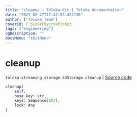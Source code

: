 ```yaml
---
title: "cleanup — Toloka-Kit | Toloka documentation"
date: "2023-02-27T17:42:53.422738"
author: ["Toloka Team"]
coverId: F_bIcOYF9yjrxkPZrXc3
tags: ["engineering"]
ogDescription: ""
docsMenu: "tkitMenu"
---
```


# cleanup
`toloka.streaming.storage.S3Storage.cleanup` | [Source code](https://github.com/Toloka/toloka-kit/blob/v1.1.4/src/streaming/storage.py#L244)

```python
cleanup(
    self,
    base_key: str,
    keys: Sequence[str],
    lock: Any
)
```